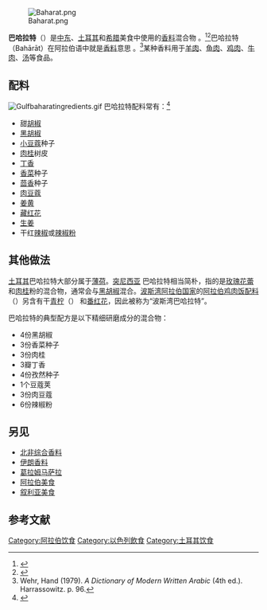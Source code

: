 [[File:Baharat.png|thumb]]

'''巴哈拉特'''（{{lang-ar|[[wikt:بهارات|بَهَارَات]]|''bahārāt''}}）是[[中东|中东]]、[[土耳其饮食|土耳其]]和[[希腊饮食|希腊]]美食中使用的[[香辛料|香料]]混合物<!--香料混合物 spice mix-->。<ref>{{cite web |url=https://zhtw.hiloved.com/巴哈拉特香料/ |title=巴哈拉特香料 |author=安妮塔Schecter |first= |date= |website=Hiloved |publisher=zhtw.hiloved.com |access-date=2020-12-16 |quote= |language=zh}}</ref><ref>{{cite web |url=https://www.dubaitourism.cn/articles/seeking-spice |title=德拉香料露天集市（Deira’s Spice Souk）购物指南 |author= |first= |date= |website=游览迪拜 |publisher=Dubai Corporation of Tourism & Commerce Marketing |access-date=2020-12-16 |quote= |language=zh |archive-date=2019-08-24 |archive-url=https://web.archive.org/web/20190824034420/https://www.dubaitourism.cn/articles/seeking-spice |dead-url=no }}</ref>巴哈拉特（Bahārāt）在阿拉伯语中就是[[香料|香料]]意思<!--（巴哈尔 bahār “香料”的复数形式）-->。<ref>Wehr, Hand (1979). ''A Dictionary of Modern Written Arabic'' (4th ed.). Harrassowitz. p. 96.</ref>某种香料用于[[羊肉|羊肉]]、[[鱼肉|鱼肉]]、[[鸡肉|鸡肉]]、[[牛肉|牛肉]]、[[汤|汤]]等食品。

==配料==
[[File:Gulfbaharatingredients.gif|thumb]]
巴哈拉特配料常有：<ref>{{cite web |url=https://www.sohu.com/a/240386303_115239 |title=夜读 - 阿拉伯世界的神秘“香气” |author=国际在线 |date=2018-07-10 |website=搜狐 |publisher=Sohu |access-date=2020-12-16 |quote= |language=zh}}</ref>
*甜[[胡椒|胡椒]]<!--[[甜胡椒|甜胡椒]]-->
*[[黑胡椒|黑胡椒]]
*[[小豆蔻|小豆蔻]]种子
*[[肉桂|肉桂]]树皮
*[[丁子香|丁香]]
*[[芫荽|香菜]]种子
*[[茴香|茴香]]种子
*[[肉豆蔻|肉豆蔻]]
*[[姜黄|姜黄]]
*[[番紅花_(香料)|藏红花]]
*[[生姜|生姜]]
*干红[[辣椒_(果实)|辣椒]]或[[辣椒粉|辣椒粉]]

==其他做法==
[[土耳其饮食|土耳其]]巴哈拉特大部分属于[[薄荷属|薄荷]]。[[突尼西亚|突尼西亚]]<!--突尼西亚饮食-->巴哈拉特相当简朴，指的是[[玫瑰花|玫瑰花]][[芽|蕾]]和[[桂皮|肉桂]]粉的混合物，通常会与[[黑胡椒|黑胡椒]]混合。[[波斯湾阿拉伯国家|波斯湾阿拉伯国家]]的[[阿拉伯鸡肉饭配料|阿拉伯鸡肉饭配料]]（{{lang-ar| كبسة |kebsah}}）另含有干[[青柠|青柠]]（{{lang-ar| لومي |''loomi''}}）<!--Dried lime/loomi-->和[[番红花_(香料)|番红花]]，因此被称为“波斯湾巴哈拉特”。

巴哈拉特的典型配方是以下精细研磨成分的混合物：
*4份黑胡椒
*3份香菜种子
*3份肉桂
*3瓣丁香
*4份孜然种子
*1个豆蔻荚
*3份肉豆蔻
*6份辣椒粉

==另见==
*[[北非综合香料|北非综合香料]]<!--|拉斯·哈努特-->
*[[伊朗香料|伊朗香料]]<!--阿德维（Advieh）-->
*[[葛拉姆马萨拉|葛拉姆马萨拉]]
*[[阿拉伯美食|阿拉伯美食]]
*[[叙利亚美食|叙利亚美食]]

==参考文献==
{{Reflist}}

[[Category:阿拉伯饮食|Category:阿拉伯饮食]]
[[Category:以色列飲食|Category:以色列飲食]]
[[Category:土耳其饮食|Category:土耳其饮食]]